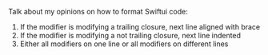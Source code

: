 Talk about my opinions on how to format Swiftui code:

1. If the modifier is modifying a trailing closure, next line aligned with brace
2. If the modifier is modifying a not trailing closure, next line indented
3. Either all modifiers on one line or all modifiers on different lines
